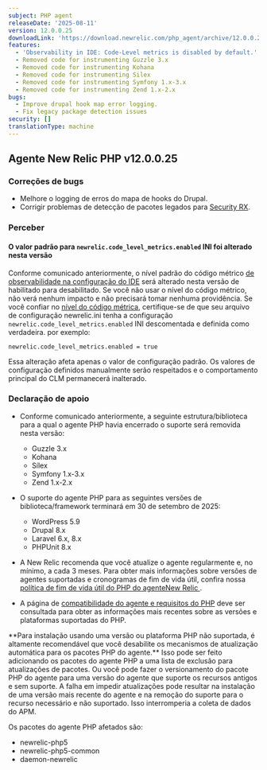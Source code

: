 ```yaml
---
subject: PHP agent
releaseDate: '2025-08-11'
version: 12.0.0.25
downloadLink: 'https://download.newrelic.com/php_agent/archive/12.0.0.25'
features:
  - 'Observability in IDE: Code-Level metrics is disabled by default.'
  - Removed code for instrumenting Guzzle 3.x
  - Removed code for instrumenting Kohana
  - Removed code for instrumenting Silex
  - Removed code for instrumenting Symfony 1.x-3.x
  - Removed code for instrumenting Zend 1.x-2.x
bugs:
  - Improve drupal hook map error logging.
  - Fix legacy package detection issues
security: []
translationType: machine
---
```


## Agente New Relic PHP v12.0.0.25

### Correções de bugs

* Melhore o logging de erros do mapa de hooks do Drupal.
* Corrigir problemas de detecção de pacotes legados para [Security RX](https://docs.newrelic.com/docs/vulnerability-management/overview/).

### Perceber

#### O valor padrão para `newrelic.code_level_metrics.enabled` INI foi alterado nesta versão

Conforme comunicado anteriormente, o nível padrão do código métrico [de observabilidade na configuração do IDE](https://docs.newrelic.com/docs/codestream/observability/code-level-metrics/) será alterado nesta versão de habilitado para desabilitado. Se você não usar o nível do código métrico, não verá nenhum impacto e não precisará tomar nenhuma providência. Se você confiar no [nível do código métrica](https://docs.newrelic.com/docs/apm/agents/php-agent/features/php-code-level-metrics/), certifique-se de que seu arquivo de configuração newrelic.ini tenha a configuração `newrelic.code_level_metrics.enabled` INI descomentada e definida como verdadeira. por exemplo:

```
newrelic.code_level_metrics.enabled = true
```

Essa alteração afeta apenas o valor de configuração padrão. Os valores de configuração definidos manualmente serão respeitados e o comportamento principal do CLM permanecerá inalterado.

### Declaração de apoio

* Conforme comunicado anteriormente, a seguinte estrutura/biblioteca para a qual o agente PHP havia encerrado o suporte será removida nesta versão:

  * Guzzle 3.x
  * Kohana
  * Sílex
  * Symfony 1.x-3.x
  * Zend 1.x-2.x

* O suporte do agente PHP para as seguintes versões de biblioteca/framework terminará em 30 de setembro de 2025:

  * WordPress 5.9
  * Drupal 8.x
  * Laravel 6.x, 8.x
  * PHPUnit 8.x

* A New Relic recomenda que você atualize o agente regularmente e, no mínimo, a cada 3 meses. Para obter mais informações sobre versões de agentes suportadas e cronogramas de fim de vida útil, confira nossa [política de fim de vida útil do PHP do agenteNew Relic ](https://docs.newrelic.com/docs/apm/agents/php-agent/getting-started/php-agent-eol-policy/).

* A página de [compatibilidade do agente e requisitos do PHP](https://docs.newrelic.com/docs/apm/agents/php-agent/getting-started/php-agent-compatibility-requirements/) deve ser consultada para obter as informações mais recentes sobre as versões e plataformas suportadas do PHP.

<Callout variant="important">
  **Para instalação usando uma versão ou plataforma PHP não suportada, é altamente recomendável que você desabilite os mecanismos de atualização automática para os pacotes PHP do agente.** Isso pode ser feito adicionando os pacotes do agente PHP a uma lista de exclusão para atualizações de pacotes. Ou você pode fazer o versionamento do pacote PHP do agente para uma versão do agente que suporte os recursos antigos e sem suporte. A falha em impedir atualizações pode resultar na instalação de uma versão mais recente do agente e na remoção do suporte para o recurso necessário e não suportado. Isso interromperia a coleta de dados do APM.

  Os pacotes do agente PHP afetados são:

  * newrelic-php5
  * newrelic-php5-common
  * daemon-newrelic
</Callout>